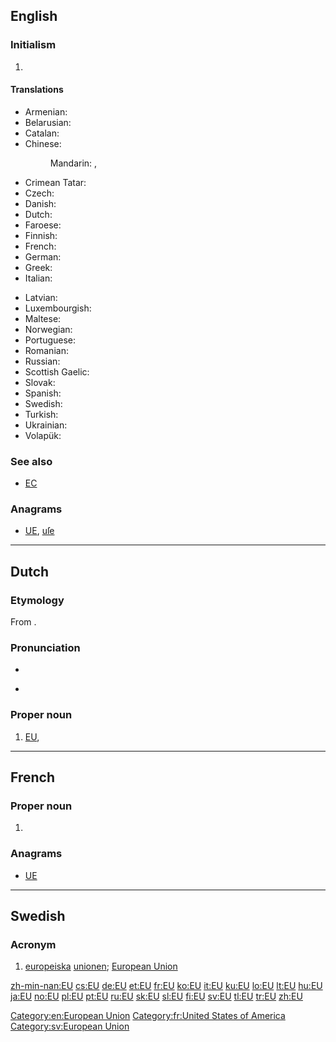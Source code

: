 {{also|eu|Eu}}
==English==

===Initialism===
{{en-initialism}}

# {{politics|economics}} {{initialism of|European Union}}

====Translations====
{{trans-top|European Union (also see translations at [[European Union]])}}
* Armenian: {{t-|hy|ԵՄ|tr=EM|sc=Armn}}
* Belarusian: {{t-|be|ЕС|m|tr=je-és}}
* Catalan: {{t-|ca|UE|f}}
* Chinese:
*: Mandarin: {{t|cmn|歐盟|sc=Hani}}, {{t|cmn|欧盟|tr=Ōu-méng|sc=Hani}}
* Crimean Tatar: {{tø|crh|AB}}
* Czech: {{t+|cs|EU|f}}
* Danish: {{t-|da|EU|n}}
* Dutch: {{t-|nl|EU|f}}
* Faroese: {{t-|fo|ES|n}}
* Finnish: {{t+|fi|EU}}
* French: {{t+|fr|UE|f}}
* German: {{t+|de|EU|f}}
* Greek: {{t+|el|ΕΕ|tr=e-e}}
* Italian: {{t+|it|UE}}
{{trans-mid}}
* Latvian: {{t-|lv|ES|f}}
* Luxembourgish: {{t-|lb|EU|f}}
* Maltese: {{t-|mt|UE}}
* Norwegian: {{t+|no|EU|m}}
* Portuguese: {{t+|pt|UE|f}}
* Romanian: {{t-|ro|UE}}
* Russian: {{t+|ru|ЕС|m|tr=je-és}}
* Scottish Gaelic: {{t-|gd|AE|m}}
* Slovak: {{t+|sk|EÚ|n}}
* Spanish: {{t-|es|UE}}
* Swedish: {{t+|sv|EU|c}}
* Turkish: {{t+|tr|AB}}
* Ukrainian: {{t-|uk|ЄС|m|tr=je-és}}
* Volapük: {{t-|vo|BY}}
{{trans-bottom}}

===See also===
* [[EC]]

===Anagrams===
* [[UE#English|UE]], [[uſe#English|uſe]]

[[Category:en:European Union]]

----

==Dutch==

===Etymology===
From {{term|Europese Unie|lang=nl}}.

===Pronunciation===
* {{IPA|lang=nl|/eːˈy/}}
* {{a|Netherlands}} {{IPA|lang=nl|/eˈjy/}}

===Proper noun===
{{nl-proper noun|f}}

# [[#English|EU]], {{initialism of|European Union|lang=nl}}

----

==French==

===Proper noun===
{{fr-proper noun}}

# {{abbreviation of|États-Unis|lang=fr|nodot=1}} {{gloss|United States}}

===Anagrams===
* [[UE#French|UE]]

[[Category:fr:United States of America]]

----

==Swedish==

===Acronym===
{{head|sv|acronym}}

# [[europeiska]] [[unionen]]; [[European Union]]

[[Category:sv:European Union]]

[[zh-min-nan:EU]]
[[cs:EU]]
[[de:EU]]
[[et:EU]]
[[fr:EU]]
[[ko:EU]]
[[it:EU]]
[[ku:EU]]
[[lo:EU]]
[[lt:EU]]
[[hu:EU]]
[[ja:EU]]
[[no:EU]]
[[pl:EU]]
[[pt:EU]]
[[ru:EU]]
[[sk:EU]]
[[sl:EU]]
[[fi:EU]]
[[sv:EU]]
[[tl:EU]]
[[tr:EU]]
[[zh:EU]]